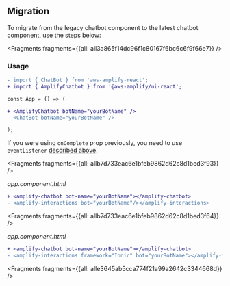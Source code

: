 ## Migration

To migrate from the legacy chatbot component to the latest chatbot component, use the steps below:




<Fragments fragments={{all: all3a865f14dc96f1c80167f6bc6c6f9f66e7}} />

### Usage

<FilterContent framework="react">

```diff
- import { ChatBot } from 'aws-amplify-react';
+ import { AmplifyChatbot } from '@aws-amplify/ui-react';

const App = () => (

+ <AmplifyChatbot botName="yourBotName" />
- <ChatBot botName="yourBotName" />

);
```

If you were using `onComplete` prop previously, you need to use `eventListener` [described above](/ui/interactions/chatbot.md#listening-to-chat-fulfillment).

</FilterContent>

<FilterContent framework="angular">




<Fragments fragments={{all: allb7d733eac6e1bfeb9862d62c8d1bed3f93}} />

_app.component.html_

```diff
+ <amplify-chatbot bot-name="yourBotName"></amplify-chatbot>
- <amplify-interactions bot="yourBotName"/></amplify-interactions>
```

</FilterContent>

<FilterContent framework="ionic">




<Fragments fragments={{all: allb7d733eac6e1bfeb9862d62c8d1bed3f64}} />

_app.component.html_

```diff
+ <amplify-chatbot bot-name="yourBotName"></amplify-chatbot>
- <amplify-interactions framework="Ionic" bot="yourBotName"></amplify-interactions>
```

</FilterContent>

<FilterContent framework="vue">




<Fragments fragments={{all: alle3645ab5cca774f21a99a2642c3344668d}} />

</FilterContent>
